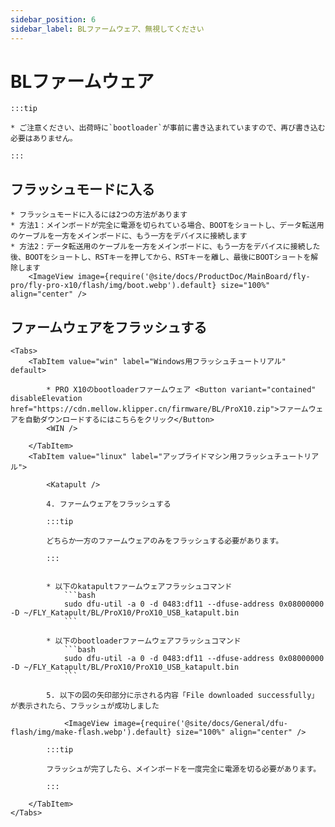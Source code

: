 ```yaml
---
sidebar_position: 6
sidebar_label: BLファームウェア、無視してください
---
```



# BLファームウェア

    :::tip

    * ご注意ください、出荷時に`bootloader`が事前に書き込まれていますので、再び書き込む必要はありません。

    :::

## フラッシュモードに入る


    * フラッシュモードに入るには2つの方法があります
    * 方法1：メインボードが完全に電源を切られている場合、BOOTをショートし、データ転送用のケーブルを一方をメインボードに、もう一方をデバイスに接続します
    * 方法2：データ転送用のケーブルを一方をメインボードに、もう一方をデバイスに接続した後、BOOTをショートし、RSTキーを押してから、RSTキーを離し、最後にBOOTショートを解除します
        <ImageView image={require('@site/docs/ProductDoc/MainBoard/fly-pro/fly-pro-x10/flash/img/boot.webp').default} size="100%" align="center" />

## ファームウェアをフラッシュする
    <Tabs>
        <TabItem value="win" label="Windows用フラッシュチュートリアル" default>

            * PRO X10のbootloaderファームウェア <Button variant="contained" disableElevation href="https://cdn.mellow.klipper.cn/firmware/BL/ProX10.zip">ファームウェアを自動ダウンロードするにはこちらをクリック</Button>
            <WIN />
            
        </TabItem>
        <TabItem value="linux" label="アップライドマシン用フラッシュチュートリアル">
            
            <Katapult />

            4. ファームウェアをフラッシュする

            :::tip

            どちらか一方のファームウェアのみをフラッシュする必要があります。

            :::


            * 以下のkatapultファームウェアフラッシュコマンド
                ```bash
                sudo dfu-util -a 0 -d 0483:df11 --dfuse-address 0x08000000 -D ~/FLY_Katapult/BL/ProX10/ProX10_USB_katapult.bin
                ```

            * 以下のbootloaderファームウェアフラッシュコマンド
                ```bash
                sudo dfu-util -a 0 -d 0483:df11 --dfuse-address 0x08000000 -D ~/FLY_Katapult/BL/ProX10/ProX10_USB_katapult.bin
                ```

            5. 以下の図の矢印部分に示される内容「File downloaded successfully」が表示されたら、フラッシュが成功しました

                <ImageView image={require('@site/docs/General/dfu-flash/img/make-flash.webp').default} size="100%" align="center" />

            :::tip

            フラッシュが完了したら、メインボードを一度完全に電源を切る必要があります。

            :::

        </TabItem>
    </Tabs>
